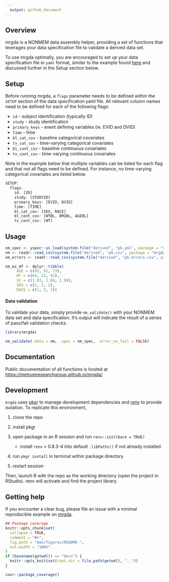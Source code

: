 ```yaml
---
  output: github_document
---
```


<!-- README.md is generated from README.Rmd. Please edit that file -->

## Overview

mrgda is a NONMEM data assembly helper, providing a set of functions that leverages
your data specification file to validate a derived data set.

To use mrgda optimally, you are encouraged to set up your data specification file
in `yaml` format, similar to the example found [here](https://github.com/metrumresearchgroup/mrgda/blob/main/inst/derived/pk.yml) and
discussed further in the Setup section below.

## Setup

Before running mrgda, a `flags` parameter needs to be defined within the `SETUP` 
section of the data specification yaml file. All relevant column names need to 
be defined for each of the following flags:

* `id` - subject identification (typically ID)
* `study` - study identification
* `primary_keys` - event defining variables (ie. EVID and DVID)
* `time` - time
* `bl_cat_cov` - baseline categorical covariates
* `tv_cat_cov` - time-varying categorical covariates
* `bl_cont_cov` - baseline continuous covariates
* `tv_cont_cov` - time-varying continuous covariates

Note in the example below that multiple variables can be listed for each flag
and that not all flags need to be defined. For instance, no time-varying 
categorical covariates are listed below.

```r
SETUP:
  flags:
    id: [ID]
    study: [STUDYID]
    primary_keys: [EVID, DVID]
    time: [TIME]
    bl_cat_cov: [SEX, RACE]
    bl_cont_cov: [WTBL, BMIBL, AGEBL] 
    tv_cont_cov: [WT]
```

## Usage

```r

nm_spec <- yspec::ys_load(system.file("derived", "pk.yml", package = "mrgda"))
nm <- readr::read_csv(system.file("derived", "pk.csv", package = "mrgda"), na = ".", show_col_types = FALSE)
nm_errors <- readr::read_csv(system.file("derived", "pk-errors.csv", package = "mrgda"), na = ".", show_col_types = FALSE)

nm_ex_df <- dplyr::tibble(
     AGE = c(45, 82, 73),
     WT = c(64, 23, 92),
     SC = c(1.02, 1.04, 1.98),
     SEX = c(1, 2, 1),
     RACE = c(1, 2, 3))

```

#### Data validation

To validate your data, simply provide `nm_validate()` with your NONMEM data set 
and data specification. It's output will indicate the result of a series of 
pass/fail validation checks.

```r
library(mrgda)

nm_validate(.data = nm, .spec = nm_spec, .error_on_fail = FALSE)

```

## Documentation
Public documentation of all functions is hosted at [https://metrumresearchgroup.github.io/mrgda/](https://metrumresearchgroup.github.io/mrgda/)


## Development

`mrgda` uses [pkgr](https://github.com/metrumresearchgroup/pkgr) to manage
development dependencies and [renv](https://rstudio.github.io/renv/) to
provide isolation. To replicate this environment,

1.  clone the repo

2.  install pkgr

3.  open package in an R session and run `renv::init(bare = TRUE)`

    -   install `renv` \> 0.8.3-4 into default `.libPaths()` if not
        already installed

4.  run `pkgr install` in terminal within package directory

5.  restart session

Then, launch R with the repo as the working directory (open the project
in RStudio). renv will activate and find the project library.

## Getting help

If you encounter a clear bug, please file an issue with a minimal reproducible example on [mrgda](https://github.com/mrgda/issues). 

```r
## Package coverage
knitr::opts_chunk$set(
  collapse = TRUE,
  comment = "#>",
  fig.path = "man/figures/README-",
  out.width = "100%"
)
if (basename(getwd()) == "docs") {
  knitr::opts_knit$set(root.dir = file.path(getwd(), ".."))
}

```

```r
covr::package_coverage()
```
